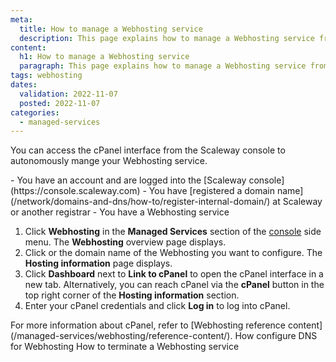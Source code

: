 ```yaml
---
meta:
  title: How to manage a Webhosting service
  description: This page explains how to manage a Webhosting service from the Scaleway console.
content:
  h1: How to manage a Webhosting service
  paragraph: This page explains how to manage a Webhosting service from the Scaleway console.
tags: webhosting 
dates:
  validation: 2022-11-07
  posted: 2022-11-07
categories:
  - managed-services
---
```


You can access the cPanel interface from the Scaleway console to autonomously mange your Webhosting service.

<Macro id="iam-requirements" />

<Message type="requirement">
  - You have an account and are logged into the [Scaleway console](https://console.scaleway.com)
  - You have [registered a domain name](/network/domains-and-dns/how-to/register-internal-domain/) at Scaleway or another registrar
  - You have a Webhosting service
</Message>

1. Click **Webhosting** in the **Managed Services** section of the [console](https://console.scaleway.com/) side menu. The **Webhosting** overview page displays.
2. Click <Icon name="seeMore" /> or the domain name of the Webhosting you want to configure. The **Hosting information** page displays.
3. Click **Dashboard** next to **Link to cPanel** to open the cPanel interface in a new tab.
    <Lightbox src="scaleway-webhosting-cpanel.webp" alt="" />
    <Message type="tip">
        Alternatively, you can reach cPanel via the **cPanel** button in the top right corner of the **Hosting information** section.
    </Message>
4. Enter your cPanel credentials and click **Log in** to log into cPanel. 

<Message type="tip">
    For more information about cPanel, refer to [Webhosting reference content](/managed-services/webhosting/reference-content/).
</Message>

<Navigation title="See Also">
  <PreviousButton to="/managed-services/webhosting/how-to/configure-dns-webhosting/">How configure DNS for Webhosting</PreviousButton>
  <NextButton to="/managed-services/webhosting/how-to/terminate-webhosting/">How to terminate a Webhosting service</NextButton>
</Navigation>